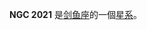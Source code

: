 {{NGCInfoBox|NGCID=NGC 2021|發現者=約翰·弗里德里希·威廉·赫歇爾|發現日期=1835年1月31日|其他編號=ESO 56-SC150|曆元=J2000.0|赤經=5時33分30.7秒
|赤緯=-67°27'11"|星座=剑鱼座|星體=星系|星等=12.1|表面亮度=|藍等=}}

'''NGC 2021''' 是[[剑鱼座|剑鱼座]]的一個[[星系|星系]]。

{{NGCReference|2021}}
{{Catalogs|NGC=2021}}